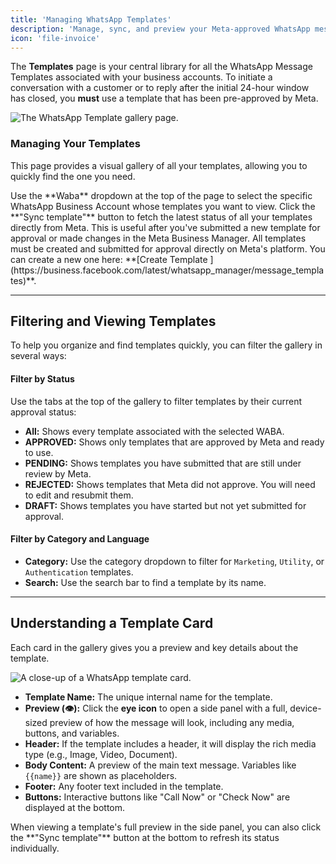 ```yaml
---
title: 'Managing WhatsApp Templates'
description: 'Manage, sync, and preview your Meta-approved WhatsApp message templates for use in campaigns and automations.'
icon: 'file-invoice'
---
```


The **Templates** page is your central library for all the WhatsApp Message Templates associated with your business accounts. To initiate a conversation with a customer or to reply after the initial 24-hour window has closed, you **must** use a template that has been pre-approved by Meta.

![The WhatsApp Template gallery page.](https://sgp1.digitaloceanspaces.com/whatsera/300a0475-42e2-4018-83da-862a71fb0b70_wa_template.png)

### Managing Your Templates

This page provides a visual gallery of all your templates, allowing you to quickly find the one you need.

<CardGroup>
  <Card title="Select Your WABA" icon="whatsapp" iconType="brands">
    Use the **Waba** dropdown at the top of the page to select the specific WhatsApp Business Account whose templates you want to view.
  </Card>
  <Card title="Sync Templates" icon="arrows-rotate">
    Click the **"Sync template"** button to fetch the latest status of all your templates directly from Meta. This is useful after you've submitted a new template for approval or made changes in the Meta Business Manager.
  </Card>
  <Card title="Create a New Template on Meta" icon="plus">
    All templates must be created and submitted for approval directly on Meta's platform. You can create a new one here: **[Create Template ](https://business.facebook.com/latest/whatsapp_manager/message_templates)**.
  </Card>
</CardGroup>

---

## Filtering and Viewing Templates

To help you organize and find templates quickly, you can filter the gallery in several ways:

#### Filter by Status
Use the tabs at the top of the gallery to filter templates by their current approval status:
- **All:** Shows every template associated with the selected WABA.
- **APPROVED:** Shows only templates that are approved by Meta and ready to use.
- **PENDING:** Shows templates you have submitted that are still under review by Meta.
- **REJECTED:** Shows templates that Meta did not approve. You will need to edit and resubmit them.
- **DRAFT:** Shows templates you have started but not yet submitted for approval.

#### Filter by Category and Language
- **Category:** Use the category dropdown to filter for `Marketing`, `Utility`, or `Authentication` templates.
- **Search:** Use the search bar to find a template by its name.

---

## Understanding a Template Card

Each card in the gallery gives you a preview and key details about the template.

![A close-up of a WhatsApp template card.](https://sgp1.digitaloceanspaces.com/whatsera/6126dfab-cae6-41e8-8182-dd0a1e70165b_wa_temp_view.png)

- **Template Name:** The unique internal name for the template.
- **Preview (👁️):** Click the **eye icon** to open a side panel with a full, device-sized preview of how the message will look, including any media, buttons, and variables.
- **Header:** If the template includes a header, it will display the rich media type (e.g., Image, Video, Document).
- **Body Content:** A preview of the main text message. Variables like `{{name}}` are shown as placeholders.
- **Footer:** Any footer text included in the template.
- **Buttons:** Interactive buttons like "Call Now" or "Check Now" are displayed at the bottom.

<Info>
When viewing a template's full preview in the side panel, you can also click the **"Sync template"** button at the bottom to refresh its status individually.
</Info>